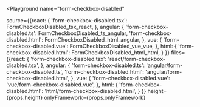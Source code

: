

<Playground
  name="form-checkbox-disabled"
  
  source={{react: {
             'form-checkbox-disabled.tsx': FormCheckboxDisabled_tsx_react,
           },
           angular: {
             'form-checkbox-disabled.ts': FormCheckboxDisabled_ts_angular,
             'form-checkbox-disabled.html': FormCheckboxDisabled_html_angular,
           },
           vue: {
             'form-checkbox-disabled.vue': FormCheckboxDisabled_vue_vue,
           },
           html: {
             'form-checkbox-disabled.html': FormCheckboxDisabled_html_html,
           }
}}
  files={{react: {
            'form-checkbox-disabled.tsx': 'react/form-checkbox-disabled.tsx',
          },
          angular: {
            'form-checkbox-disabled.ts': 'angular/form-checkbox-disabled.ts',
            'form-checkbox-disabled.html': 'angular/form-checkbox-disabled.html',
          },
          vue: {
            'form-checkbox-disabled.vue': 'vue/form-checkbox-disabled.vue',
          },
          html: {
            'form-checkbox-disabled.html': 'html/form-checkbox-disabled.html',
          }
}}
  height={props.height}
  onlyFramework={props.onlyFramework}
></Playground>
